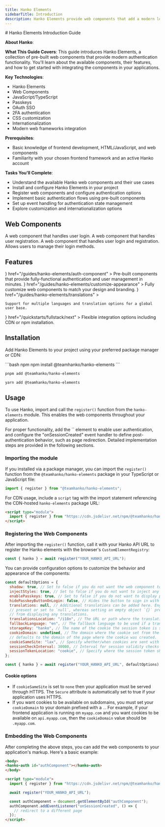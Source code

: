 ```yaml
---
title: Hanko Elements
sidebarTitle: Introduction
description: Hanko Elements provide web components that add a modern login and registration experience for your users.
---
```



<div class="hidden">
# Hanko Elements Introduction Guide

**About Hanko**:
<HankoAbout />

**What This Guide Covers**: This guide introduces Hanko Elements, a collection of pre-built web components that provide modern authentication functionality. You'll learn about the available components, their features, and how to get started with integrating the components in your applications.

**Key Technologies**:
- Hanko Elements
- Web Components
- JavaScript/TypeScript
- Passkeys
- OAuth SSO
- 2FA authentication
- CSS customization
- Internationalization
- Modern web frameworks integration

**Prerequisites**:
- Basic knowledge of frontend development, HTML/JavaScript, and web components
- Familiarity with your chosen frontend framework and an active Hanko account

**Tasks You'll Complete**: 
- Understand the available Hanko web components and their use cases
- Install and configure Hanko Elements in your project
- Register web components and configure authentication options
- Implement basic authentication flows using pre-built components
- Set up event handling for authentication state management
- Explore customization and internationalization options
</div>

## Web Components
<CardGroup cols={2}>
  <Card
    title="<hanko-login/>"
    href="/guides/hanko-elements/login-component"
  >
    A web component that handles user login.
  </Card>
  <Card
    title="<hanko-registration/>"
    href="/guides/hanko-elements/register-component"
  >
    A web component that handles user registration.
  </Card>
  <Card
    title="<hanko-auth/>"
    href="/guides/hanko-elements/auth-component"
  >
    A web component that handles user login and registration.
  </Card>
  <Card
    title="<hanko-profile/>"
    href="/guides/hanko-elements/profile-component"
  >
    Allows users to manage their login methods.
  </Card>
</CardGroup>


## Features

<CardGroup cols={2}>
  <Card
    title="Web Components"
    icon={
      <svg
        xmlns="http://www.w3.org/2000/svg"
        className="icon icon-tabler icon-tabler-components"
        width="24"
        height="24"
        viewBox="0 0 24 24"
        strokeWidth="2"
        stroke="currentColor"
        fill="none"
        strokeLinecap="round"
        strokeLinejoin="round"
      >
        <path stroke="none" d="M0 0h24v24H0z" fill="none"></path>
        <path d="M3 12l3 3l3 -3l-3 -3z"></path>
        <path d="M15 12l3 3l3 -3l-3 -3z"></path>
        <path d="M9 6l3 3l3 -3l-3 -3z"></path>
        <path d="M9 18l3 3l3 -3l-3 -3z"></path>
      </svg>
    }
    href="/guides/hanko-elements/auth-component"
  >
    Pre-built components that provide fully-functional authentication and user management in minutes.
  </Card>
  <Card
    title="Customization"
    icon={
      <svg
        xmlns="http://www.w3.org/2000/svg"
        className="icon icon-tabler icon-tabler-brush"
        width="24"
        height="24"
        viewBox="0 0 24 24"
        strokeWidth="2"
        stroke="currentColor"
        fill="none"
        strokeLinecap="round"
        strokeLinejoin="round"
      >
        <path stroke="none" d="M0 0h24v24H0z" fill="none"></path>
        <path d="M3 21v-4a4 4 0 1 1 4 4h-4"></path>
        <path d="M21 3a16 16 0 0 0 -12.8 10.2"></path>
        <path d="M21 3a16 16 0 0 1 -10.2 12.8"></path>
        <path d="M10.6 9a9 9 0 0 1 4.4 4.4"></path>
      </svg>
    }
    href="/guides/hanko-elements/customize-appearance"
  >
    Fully customize web components to match your design and branding.
  </Card>
  <Card
    title="Internationalization"
    icon={
      <svg
        xmlns="http://www.w3.org/2000/svg"
        className="icon icon-tabler icon-tabler-language"
        width="24"
        height="24"
        viewBox="0 0 24 24"
        strokeWidth="2"
        stroke="currentColor"
        fill="none"
        strokeLinecap="round"
        strokeLinejoin="round"
      >
        <path stroke="none" d="M0 0h24v24H0z" fill="none"></path>
        <path d="M4 5h7"></path>
        <path d="M9 3v2c0 4.418 -2.239 8 -5 8"></path>
        <path d="M5 9c0 2.144 2.952 3.908 6.7 4"></path>
        <path d="M12 20l4 -9l4 9"></path>
        <path d="M19.1 18h-6.2"></path>
      </svg>
    }
    href="/guides/hanko-elements/translations"
  >

    Support for multiple languages and translation options for a global user base.

  </Card>
  <Card
    title="Integration Flexibility"
    icon={
      <svg
        xmlns="http://www.w3.org/2000/svg"
        className="icon icon-tabler icon-tabler-brand-nextjs"
        width="30"
        height="30"
        viewBox="0 0 30 30"
        strokeWidth="2"
        stroke="currentColor"
        fill="none"
        strokeLinecap="round"
        strokeLinejoin="round"
      >
        <path stroke="none" d="M0 0h24v24H0z" fill="none"></path>
        <path d="M9 15v-6l7.745 10.65a9 9 0 1 1 2.255 -1.993"></path>
        <path d="M15 12v-3"></path>
      </svg>
    }
    href="/quickstarts/fullstack/next"
  >
    Flexible integration options including CDN or npm installation.
  </Card>
</CardGroup>



## Installation
Add Hanko Elements to your project using your preferred package manager or CDN:

<CodeGroup>
```bash npm
npm install @teamhanko/hanko-elements
```

```bash pnpm
pnpm add @teamhanko/hanko-elements
```

```bash yarn
yarn add @teamhanko/hanko-elements
```

</CodeGroup>

## Usage

To use Hanko, import and call the `register()` function from the `hanko-elements` module. This enables the web components throughout your application.

<Info>
    For proper functionality, add the `<hanko-auth />` element to enable user authentication, and configure the "onSessionCreated" event handler to define post-authentication behavior, such as page redirection. Detailed implementation steps are provided in the following sections.
</Info>

### Importing the module

If you installed via a package manager, you can import the `register()` function from the `@teamhanko/hanko-elements` package in your TypeScript or JavaScript file:

```js
import { register } from "@teamhanko/hanko-elements";
```

For CDN usage, include a `script` tag with the import statement referencing the CDN-hosted `hanko-elements` package URL:

```html
<script type="module">
  import { register } from "https://cdn.jsdelivr.net/npm/@teamhanko/hanko-elements/dist/elements.js";
</script>
```

### Registering the Web Components

After importing the `register()` function, call it with your Hanko API URL to register the Hanko elements with the browser's `CustomElementRegistry`:

```js
const { hanko } = await register("YOUR_HANKO_API_URL");
```

You can provide configuration options to customize the behavior and appearance of the components:

```js
const defaultOptions = {
  shadow: true, // Set to false if you do not want the web component to be attached to the shadow DOM.
  injectStyles: true, // Set to false if you do not want to inject any default styles.
  enablePasskeys: true, // Set to false if you do not want to display passkey-related content.
  hidePasskeyButtonOnLogin: false, // Hides the button to sign in with a passkey on the login page.
  translations: null, // Additional translations can be added here. English is used when the option is not
  // present or set to `null`, whereas setting an empty object `{}` prevents the elements
  // from displaying any translations.
  translationsLocation: "/i18n", // The URL or path where the translation files are located.
  fallbackLanguage: "en", // The fallback language to be used if a translation is not available.
  storageKey: "hanko", // The name of the cookie the session token is stored in and the prefix / name of local storage keys
  cookieDomain: undefined, // The domain where the cookie set from the SDK is available. When undefined,
  // defaults to the domain of the page where the cookie was created.
  cookieSameSite: "lax", // Specify whether/when cookies are sent with cross-site requests.
  sessionCheckInterval: 30000, // Interval for session validity checks in milliseconds. Must be greater than 3000 (3s).
  sessionTokenLocation: "cookie", // Specify where the session token should be stored. Either `cookie` or `sessionStorage`.
};

const { hanko } = await register("YOUR_HANKO_API_URL", defaultOptions);
```

#### Cookie options

- If `cookieSameSite` is set to `none` then your application must be served through HTTPS. The `Secure` attribute is automatically set to true
if your application uses HTTPS.
- If you want cookies to be available on subdomains, you must set your `cookieDomain` to your domain prefixed with a `.`. For example, 
if your frontend application is running on `myapp.com` and you want cookies to be available on `api.myapp.com`, then the `cookieDomain` value should be `.myapp.com`. 

### Embedding the Web Components

After completing the above steps, you can add the web components to your application's markup. Here's a basic example:

```html
<body>
<hanko-auth id="authComponent"></hanko-auth>
</body>

<script type="module">
  import { register } from "https://cdn.jsdelivr.net/npm/@teamhanko/hanko-elements/dist/elements.js";

  await register("YOUR_HANKO_API_URL");

  const authComponent = document.getElementById("authComponent");
  authComponent.addEventListener("onSessionCreated", () => {
    // redirect to a different page
  });
</script>